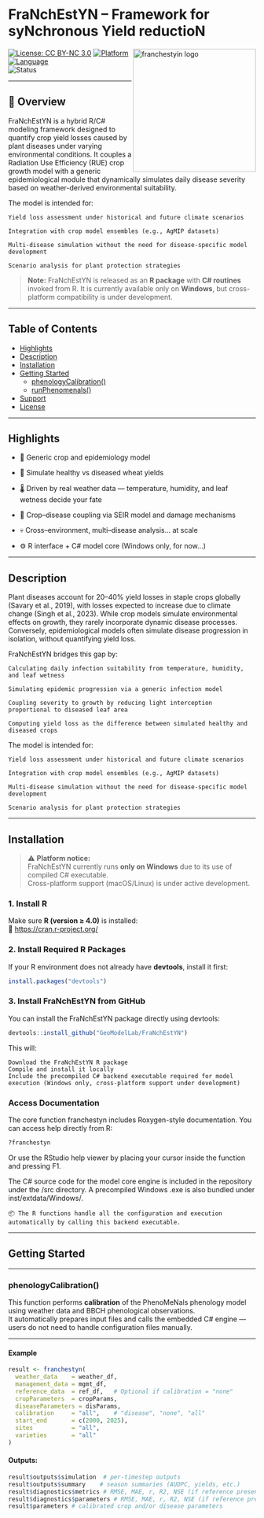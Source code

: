 # FraNchEstYN – Framework for syNchronous Yield reductioN

<img src="man/figures/logo.png" alt="franchestyin logo" width="250" align="right"/>

[![License: CC BY-NC 3.0](https://img.shields.io/badge/License-CC%20BY--NC%203.0-lightgrey.svg)](https://creativecommons.org/licenses/by-nc/3.0/)
[![Platform](https://img.shields.io/badge/platform-Windows--only-blue)](https://microsoft.com)  
[![Language](https://img.shields.io/badge/language-R%20%7C%20C%23-purple)](https://cran.r-project.org/)  
![Status](https://img.shields.io/badge/status-active-brightgreen)

---

## 📖 Overview
FraNchEstYN is a hybrid R/C# modeling framework designed to quantify crop yield losses caused by plant diseases under varying environmental conditions.
It couples a Radiation Use Efficiency (RUE) crop growth model with a generic epidemiological module that dynamically simulates daily disease severity based on weather-derived environmental suitability.

The model is intended for:

    Yield loss assessment under historical and future climate scenarios

    Integration with crop model ensembles (e.g., AgMIP datasets)

    Multi-disease simulation without the need for disease-specific model development

    Scenario analysis for plant protection strategies

> **Note:** FraNchEstYN is released as an **R package** with **C# routines** invoked from R. It is currently available only on **Windows**, but cross-platform compatibility is under development. 

---

## Table of Contents

- [Highlights](#highlights)
- [Description](#description)
- [Installation](#installation)
- [Getting Started](#getting-started)
  - [phenologyCalibration()](#phenologyCalibration())
  - [runPhenomenals()](#runPhenomenals()) 
- [Support](#support)
- [License](#license)
  
---

## Highlights

- 🌾 Generic crop and epidemiology model 

- 🦠 Simulate healthy vs diseased wheat yields

- 🌡️ Driven by real weather data — temperature, humidity, and leaf wetness decide your fate

- 🔗 Crop–disease coupling via SEIR model and damage mechanisms

- 💀 Cross–environment, multi–disease analysis… at scale

- ⚙️ R interface + C# model core (Windows only, for now…)

---

## Description

Plant diseases account for 20–40% yield losses in staple crops globally (Savary et al., 2019), with losses expected to increase due to climate change (Singh et al., 2023).
While crop models simulate environmental effects on growth, they rarely incorporate dynamic disease processes. Conversely, epidemiological models often simulate disease progression in isolation, without quantifying yield loss.

FraNchEstYN bridges this gap by:

    Calculating daily infection suitability from temperature, humidity, and leaf wetness

    Simulating epidemic progression via a generic infection model

    Coupling severity to growth by reducing light interception proportional to diseased leaf area

    Computing yield loss as the difference between simulated healthy and diseased crops
    
The model is intended for:

    Yield loss assessment under historical and future climate scenarios

    Integration with crop model ensembles (e.g., AgMIP datasets)

    Multi-disease simulation without the need for disease-specific model development

    Scenario analysis for plant protection strategies
    
---

## Installation

> ⚠️ **Platform notice:**  
> FraNchEstYN currently runs **only on Windows** due to its use of compiled C# executable.  
> Cross-platform support (macOS/Linux) is under active development.

### 1. Install R

Make sure **R (version ≥ 4.0)** is installed:  
🔗 [https://cran.r-project.org/](https://cran.r-project.org/)

### 2. Install Required R Packages

If your R environment does not already have **devtools**, install it first:

```r
install.packages("devtools")
```

### 3. Install FraNchEstYN from GitHub

You can install the FraNchEstYN package directly using devtools:
```r
devtools::install_github("GeoModelLab/FraNchEstYN")
```

This will:

    Download the FraNchEstYN R package
    Compile and install it locally
    Include the precompiled C# backend executable required for model execution (Windows only, cross-platform support under development)

### Access Documentation    
The core function franchestyn includes Roxygen-style documentation. You can access help directly from R:

```r
?franchestyn
```
Or use the RStudio help viewer by placing your cursor inside the function and pressing F1.

The C# source code for the model core engine is included in the repository under the /src directory. A precompiled Windows .exe is also bundled under inst/extdata/Windows/.

    📦 The R functions handle all the configuration and execution automatically by calling this backend executable.

---

## Getting Started


---

### phenologyCalibration()

This function performs **calibration** of the PhenoMeNals phenology model using weather data and BBCH phenological observations.  
It automatically prepares input files and calls the embedded C# engine — users do not need to handle configuration files manually.

---

#### **Example**

```r
result <- franchestyn(
  weather_data    = weather_df,
  management_data = mgmt_df,
  reference_data  = ref_df,   # Optional if calibration = "none"
  cropParameters  = cropParams,
  diseaseParameters = disParams,
  calibration     = "all",    # "disease", "none", "all"
  start_end       = c(2000, 2025),
  sites           = "all",
  varieties       = "all"
)
```

#### Outputs:
```r
result$outputs$simulation  # per-timestep outputs 
result$outputs$summary    # season summaries (AUDPC, yields, etc.)
result$diagnostics$metrics # RMSE, MAE, r, R2, NSE (if reference present)
result$diagnostics$parameters # RMSE, MAE, r, R2, NSE (if reference present)
result$parameters # calibrated crop and/or disease parameters
```
